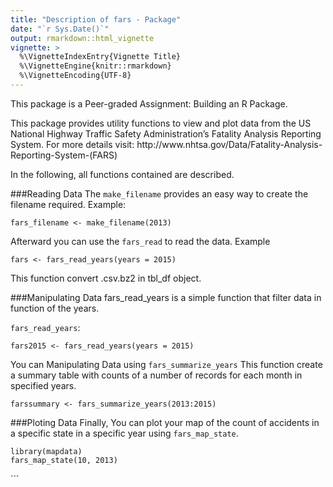---
title: "Description of fars - Package"
date: "`r Sys.Date()`"
output: rmarkdown::html_vignette
vignette: >
  %\VignetteIndexEntry{Vignette Title}
  %\VignetteEngine{knitr::rmarkdown}
  %\VignetteEncoding{UTF-8}
---

This package is a Peer-graded Assignment: Building an R Package.

This package provides utility functions to view and plot data from the US National Highway Traffic Safety Administration's Fatality Analysis Reporting System. For more details visit: http://www.nhtsa.gov/Data/Fatality-Analysis-Reporting-System-(FARS)

In the following, all functions contained are described. 


###Reading Data
The `make_filename` provides an easy way to create the filename required. Example:
```
fars_filename <- make_filename(2013)
```

Afterward you can use the `fars_read` to read the data. Example
```
fars <- fars_read_years(years = 2015)
```
This function convert .csv.bz2 in tbl_df object. 


###Manipulating Data
fars_read_years  is a simple function that filter data in function of the years.

`fars_read_years`:
```
fars2015 <- fars_read_years(years = 2015)
```

You can Manipulating Data using `fars_summarize_years` This function create a summary table with counts of a number of records for each month in specified years.

```
farssummary <- fars_summarize_years(2013:2015)
```
###Ploting  Data
Finally, You can plot your map of the count of accidents in a specific state in a specific year using `fars_map_state`.

```
library(mapdata)
fars_map_state(10, 2013)
```
```

